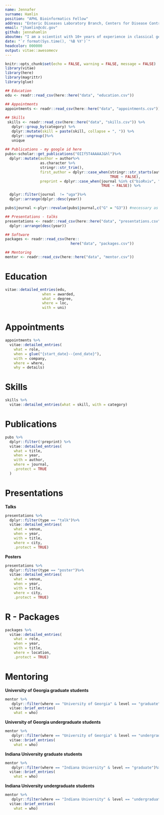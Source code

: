 ```yaml
---
name: Jennafer
surname: Hamlin
position: "APHL Bioinformatics Fellow"
address: "Enteric Diseases Laboratory Branch, Centers for Disease Control and Prevention, Atlanta, GA, USA"
email: "jhamlin@cdc.gov"
github: jennahamlin
aboutme: "I am a scientist with 10+ years of experience in classical genetics, genomics, and evolutionary biology. My training includes using a range of tools - bioinformatics, population genetics, molecular evolution all with experimental design in mind. Over the years as my computational skills increased, the genomes of the organisms I work on get smaller! Now, I work at the interface of public health, application development, and understanding organisms that can cause harm to humans with an empahsis of developing reproduciable research."
date: "`r format(Sys.time(), '%B %Y')`"
headcolor: 000000
output: vitae::awesomecv
--- 
```



```r
knitr::opts_chunk$set(echo = FALSE, warning = FALSE, message = FALSE)
library(vitae)
library(here)
library(magrittr)
library(glue)
```

```r

## Education
edu <- readr::read_csv(here::here("data", "education.csv"))

## Appointments
appointments <- readr::read_csv(here::here("data", "appointments.csv"))
 
## Skills
 skills <- readr::read_csv(here::here("data", "skills.csv")) %>% 
   dplyr::group_by(category) %>% 
   dplyr::mutate(skill = paste(skill, collapse = ", ")) %>% 
   dplyr::ungroup()%>% 
   unique
 
## Publications - my google id here
pubs<-scholar::get_publications("OIIf5T4AAAAJ&hl")%>%
  dplyr::mutate(author = author%>%
                as.character %>%
                stringr::str_trim(),
                first_author = dplyr::case_when(stringr::str_starts(author, "JAP Hamlin") ~ TRUE,
                                                TRUE ~ FALSE),
                preprint = dplyr::case_when(journal %in% c("bioRxiv", "BioRxiv") ~ TRUE,
                                            TRUE ~ FALSE)) %>%

  dplyr::filter(journal  != "uga")%>%
  dplyr::arrange(dplyr::desc(year))

pubs$journal <-plyr::revalue(pubs$journal,c("G" = "G3")) #necessary as when pubs imported from scholar G3 becomes G, this corrects that

## Presentations - talks
presentations <- readr::read_csv(here::here("data", "presentations.csv")) %>% 
  dplyr::arrange(desc(year))

## Software
packages <- readr::read_csv(here::
                              here("data", "packages.csv"))

## Mentoring
mentor <- readr::read_csv(here::here("data", "mentor.csv"))

```

# Education

```r
vitae::detailed_entries(edu, 
                 when = awarded,
                 what = degree,
                 where = loc,
                 with = uni)

```

# Appointments

```r
appointments %>% 
  vitae::detailed_entries(
    what = role,
    when = glue("{start_date}--{end_date}"),
    with = company,
    where = where,
    why = details)
```

# Skills

```r
skills %>% 
  vitae::detailed_entries(what = skill, with = category)
```
\pagebreak

# Publications

```r
pubs %>%
  dplyr::filter(!preprint) %>%
  vitae::detailed_entries(
    what = title,
    when = year,
    with = author,
    where = journal,
    .protect = TRUE
  )
```

# Presentations

**Talks**

```r
presentations %>%
  dplyr::filter(type == "talk")%>%
  vitae::detailed_entries(
    what = venue,
    when = year,
    with = title,
    where = city,
    .protect = TRUE)
```
\pagebreak

**Posters**

```r
presentations %>%
  dplyr::filter(type == "poster")%>%
  vitae::detailed_entries(
    what = venue,
    when = year,
    with = title,
    where = city,
    .protect = TRUE)
```

# R - Packages

```r
packages %>% 
  vitae::detailed_entries(
    what = role,
    when = year,
    with = title,
    where = location,
    .protect = TRUE)
```

# Mentoring

**University of Georgia graduate students**

```r
mentor %>%
   dplyr::filter(where == "University of Georgia" & level == "graduate")%>%
  vitae::brief_entries(
    what = who)
```

**University of Georgia undergraduate students**

```r
mentor %>%
   dplyr::filter(where == "University of Georgia" & level == "undergraduate")%>%
  vitae::brief_entries(
    what = who)
```

**Indiana University graduate students**

```r
mentor %>%
   dplyr::filter(where == "Indiana University" & level == "graduate")%>%
  vitae::brief_entries(
    what = who)
```

**Indiana University undergraduate students**

```r
mentor %>%
   dplyr::filter(where == "Indiana University" & level == "undergraduate")%>%
  vitae::brief_entries(
    what = who)
```